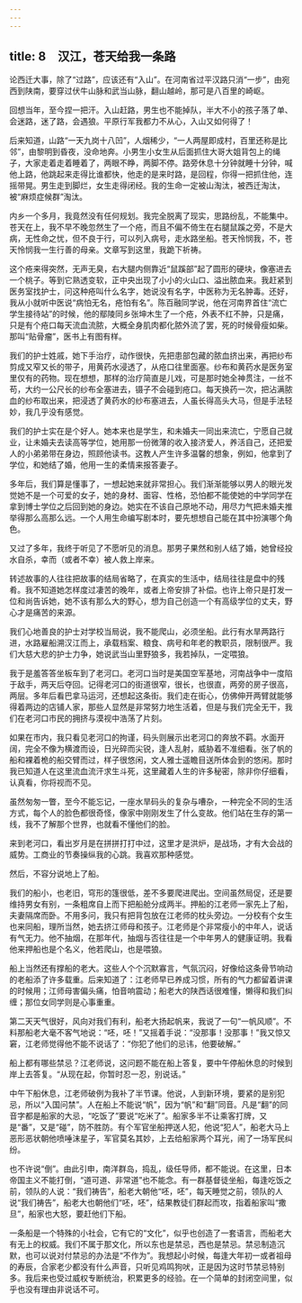 ```yaml
---
---
---
```

title: 8　汉江，苍天给我一条路
---

论西迁大事，除了“过路”，应该还有“入山”。在河南省过平汉路只消“一步”，由宛西到陕南，要穿过伏牛山脉和武当山脉，翻山越岭，那可是八百里的崎岖。

回想当年，至今捏一把汗。入山赶路，男生也不能掉队，半大不小的孩子落了单、会迷路，迷了路，会遇狼。平原行军我都力不从心，入山又如何得了！

后来知道，山路“一天九岗十八凹”，人烟稀少，“一人两屋即成村，百里还称是比邻”，由黎明到昏夜，没命地奔。小男生小女生从后面抓住大哥大姐背包上的绳子，大家走着走着睡着了，两眼不睁，两脚不停。路旁休息十分钟就睡十分钟，喊他上路，他跳起来走得比谁都快，他走的是来时路，是回程，你得一把抓住他，连摇带晃。男生走到脚烂，女生走得闭经。我的生命一定被山淘汰，被西迁淘汰，被“麻烦症候群”淘汰。

内乡一个多月，我竟然没有任何规划。我完全脱离了现实，思路纷乱，不能集中。苍天在上，我不早不晚忽然生了一个疮，而且不偏不倚生在右腿鼠蹊之旁，不是大病，无性命之忧，但不良于行，可以列入病号，走水路坐船。苍天怜悯我，不，苍天怜悯我一生行善的母亲。文章写到这里，我跪下祈祷。

这个疮来得突然，无声无臭，右大腿内侧靠近“鼠蹊部”起了圆形的硬块，像塞进去一个桃子。等到它熟透变软，正中央出现了小小的火山口、溢出脓血来。我赶紧到医务室找护士，问这种疮叫什么名字，她说没有名字，中医称为无名肿毒。还好，我从小就听中医说“病怕无名，疮怕有名”。陈百融同学说，他在河南界首住“流亡学生接待站”的时候，他的鄢陵同乡张坤木生了一个疮，外表不红不肿，只是痛，只是有个疮口每天流血流脓，大概全身肌肉都化脓外流了罢，死的时候骨瘦如柴。那叫“贴骨瘤”，医书上有图有样。

我们的护士姓戚，她下手治疗，动作很快，先把患部包藏的脓血挤出来，再把纱布剪成又窄又长的带子，用黄药水浸透了，从疮口往里面塞。纱布和黄药水是医务室里仅有的药物。现在想想，那样的治疗简直是儿戏，可是那时她全神贯注，一丝不苟，大约一公尺长的纱布全塞进去，镊子不会碰到疮口。每天换药一次，把沾满脓血的纱布取出来，把浸透了黄药水的纱布塞进去，人虽长得高头大马，但是手法轻妙，我几乎没有感觉。

我们的护士实在是个好人。她本来也是学生，和未婚夫一同出来流亡，宁愿自己就业，让未婚夫去读高等学位，她用那一份微薄的收入接济爱人，养活自己，还把爱人的小弟弟带在身边，照顾他读书。这教人产生许多温馨的想象，例如，他拿到了学位，和她结了婚，他用一生的柔情来报答妻子。

多年后，我们算是懂事了，一想起她来就非常担心。我们渐渐能够以男人的眼光发觉她不是一个可爱的女子，她的身材、面容、性格，恐怕都不能使她的中学同学在拿到博士学位之后回到她的身边。她实在不该自己原地不动，用尽力气把未婚夫推举得那么高那么远。一个人用生命编写剧本时，要先想想自己能在其中扮演哪个角色。

又过了多年，我终于听见了不愿听见的消息。那男子果然和别人结了婚，她曾经投水自杀，幸而（或者不幸）被人救上岸来。

转述故事的人往往把故事的结局省略了，在真实的生活中，结局往往是盘中的残肴。我不知道她怎样度过凄苦的晚年，或者上帝安排了补偿。也许上帝只是打发一位和尚告诉她，她不该有那么大的野心，想为自己创造一个有高级学位的丈夫，野心才是痛苦的来源。

我们心地善良的护士对学校当局说，我不能爬山，必须坐船。此行有水旱两路行进，水路雇船溯汉江而上，承载档案、粮食、病号和年老的教职员，限制很严。我们大慈大悲的护士力争，她说武当山里野狼多，我若掉队，一定喂狼。

我于是羞答答坐板车到了老河口。老河口当时是美国空军基地，河南战争中一度陷于敌手，两天后夺回。记得老河口的街道很窄，很长，也很直，两旁的房子很高，两层。多年后看巴拿马运河，还想起这条街。我们走在街心，仿佛伸开两臂就能够得着两边的店铺人家，那些人显然是非常努力地生活着，但是与我们完全无干，我们在老河口市民的拥挤与漠视中浩荡了片刻。

如果在市内，我只看见老河口的拘谨，码头则展示出老河口的奔放不羁。水面开阔，完全不像为横渡而设，日光碎而尖锐，逢人乱射，威胁着不准细看。张了帆的船和裸着桅的船交臂而过，样子很悠闲，文人雅士遥瞻目送所体会到的悠闲。那时我已知道人在这里流血流汗求生斗死，这里藏着人生的许多秘密，除非你仔细看，认真看，你将视而不见。

虽然匆匆一瞥，至今不能忘记，一座水旱码头的复杂与嘈杂，一种完全不同的生活方式，每个人的脸色都很奇怪，像家中刚刚发生了什么变故。他们站在生存的第一线，我不了解那个世界，也就看不懂他们的脸。

来到老河口，看出岁月是在拼拼打打中过，这里才是洪炉，是战场，才有大会战的威势。工商业的节奏操纵我的心跳。我喜欢那种感觉。

然后，不容分说地上了船。

我们的船小，也老旧，穹形的篷很低，差不多要爬进爬出。空间虽然局促，还是要维持男女有别，一条粗席自上而下把船舱分成两半。押船的江老师一家先上了船，夫妻隔席而卧。不用多问，我只有把背包放在江老师的枕头旁边。一分校有个女生也来同船，理所当然，她去挤江师母和孩子。江老师是个非常瘦小的中年人，说话有气无力。他不抽烟，在那年代，抽烟与否往往是一个中年男人的健康证明。我看他来押船也是个名义，他若爬山，也是喂狼。

船上当然还有撑船的老大。这些人个个沉默寡言，气氛沉闷，好像给这条骨节响动的老船添了许多载重。后来知道了：江老师早已养成习惯，所有的气力都留着讲课的时候用；江师母害偏头痛，怕音响震动；船老大的陕西话很难懂，懒得和我们纠缠；那位女同学则是心事重重。

第二天天气很好，风向对我们有利，船老大扬起帆来，我说了一句“一帆风顺”。不料那船老大毫不客气地说：“呸，呸！”又摇着手说：“没那事！没那事！”我又惊又窘，江老师觉得他不能不说话了：“你犯了他们的忌讳，他要破解。”

船上都有哪些禁忌？江老师说，这问题不能在船上答复，要中午停船休息的时候到岸上去答复。“从现在起，你暂时忍一忍，别说话。”

中午下船休息，江老师破例为我补了半节课。他说，人到新环境，要紧的是别犯忌，所以“入国问禁”。人在船上不能说“帆”，因为“帆”和“翻”同音。凡是“翻”的同音字都是船家的大忌，“吃饭了”要说“吃米了”。船家多半不让乘客打牌，又是“番”，又是“碰”，防不胜防。有个军官坐船押送人犯，他说“犯人”，船老大马上恶形恶状朝他喷唾沫星子，军官莫名其妙，上去给船家两个耳光，闹了一场军民纠纷。

也不许说“倒”。由此引申，南洋群岛，捣乱，级任导师，都不能说。在这里，日本帝国主义不能打倒，“道可道、非常道”也不能念。有一群基督徒坐船，每逢吃饭之前，领队的人说：“我们祷告”，船老大朝他“呸，呸”，每天睡觉之前，领队的人说“我们祷告”，船老大也朝他们“呸，呸”，结果教徒们群起而攻，指着船家叫“撒旦”，船家也大怒，要赶他们下船。

一条船是一个特殊的小社会，它有它的“文化”，似乎也创造了一套语言，而船老大有无上的权威。我们不属于那文化，所以东也是禁忌，西也是禁忌。禁忌制造沉默，也可以说对付禁忌的办法是“不作为”。我想起小时候，每逢大年初一或者祖母的寿辰，合家老少都没有什么声音，只听见鸡鸣狗吠，正是因为这时节禁忌特别多。我后来也受过威权专断统治，积累更多的经验。在一个简单的封闭空间里，似乎也没有理由非说话不可。